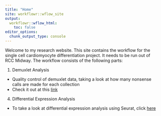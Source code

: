 ```yaml
---
title: "Home"
site: workflowr::wflow_site
output:
  workflowr::wflow_html:
    toc: false
editor_options:
  chunk_output_type: console
---
```


Welcome to my research website.  This site contains the workflow for the single cell cardiomyocyte differentiation project.  It needs to be run out of RCC Midway.  The workflow consists of the following parts:

1. Demuxlet Analysis
  + Quality control of demuxlet data, taking a look at how many nonsense calls are made for each collection
  + Check it out at this [link](demuxlet_analysis.html)

4. Differential Expression Analysis
  + To take a look at differential expression analysis using Seurat, click [here](seurat_diffex.html)